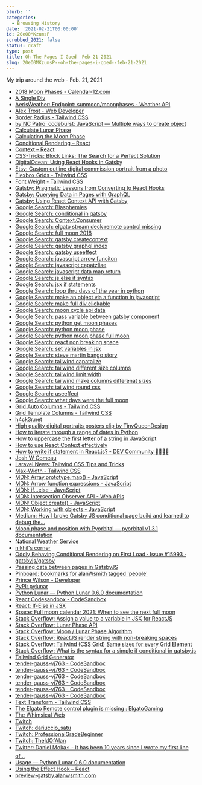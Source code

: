 ```yaml
---
blurb: ''
categories:
  - Browsing History
date: '2021-02-21T00:00:00'
id: 20eO0MKzumsP
scrubbed_2021: false
status: draft
type: post
title: Oh The Pages I Goed  Feb 21 2021
slug: 20eO0MKzumsP--oh-the-pages-i-goed--feb-21-2021
---
```


My trip around the web - Feb. 21, 2021

- [2018 Moon Phases - Calendar-12.com](https://www.calendar-12.com/moon_phases/2018)
- [A Single Div](https://a.singlediv.com/)
- [AerisWeather: Endpoint: sunmoon/moonphases - Weather API](https://www.aerisweather.com/support/docs/api/reference/endpoints/sunmoon-moonphases/)
- [Alex Trost - Web Developer](https://www.atrost.com/til)
- [Border Radius - Tailwind CSS](https://tailwindcss.com/docs/border-radius)
- [by NC Patro: codeburst: JavaScript — Multiple ways to create object](https://codeburst.io/various-ways-to-create-javascript-object-9563c6887a47)
- [Calculate Lunar Phase](https://gist.github.com/miklb/ed145757971096565723)
- [Calculating the Moon Phase](http://jivebay.com/calculating-the-moon-phase/)
- [Conditional Rendering – React](https://reactjs.org/docs/conditional-rendering.html)
- [Context – React](https://reactjs.org/docs/context.html)
- [CSS-Tricks: Block Links: The Search for a Perfect Solution](https://css-tricks.com/block-links-the-search-for-a-perfect-solution/#method-4-sprinkle-javascript-on-the-second-method)
- [DigitalOcean: Using React Hooks in Gatsby](https://www.digitalocean.com/community/tutorials/gatsbyjs-react-hooks-gatsby)
- [Etsy: Custom outline digital commission portrait from a photo](https://www.etsy.com/listing/629748195/custom-outline-digital-commission?ref=shop_home_active_3&frs=1)
- [Flexbox Grids - Tailwind CSS](https://www.tailwindcss.cn/components/flexbox-grids/)
- [Font Weight - Tailwind CSS](https://tailwindcss.com/docs/font-weight)
- [Gatsby: Pragmatic Lessons from Converting to React Hooks](https://www.gatsbyjs.com/blog/2019-02-07-pragmatic-lessons-from-converting-to-react-hooks/)
- [Gatsby: Querying Data in Pages with GraphQL](https://www.gatsbyjs.com/docs/how-to/querying-data/page-query/)
- [Gatsby: Using React Context API with Gatsby](https://www.gatsbyjs.com/blog/2019-01-31-using-react-context-api-with-gatsby/)
- [Google Search: Blasphemies](https://www.google.com/search?client=safari&rls=en&q=Blastphamies&ie=UTF-8&oe=UTF-8)
- [Google Search: conditional in gatsby](https://www.google.com/search?client=safari&rls=en&q=conditional+in+gatsby&ie=UTF-8&oe=UTF-8)
- [Google Search: Context.Consumer](https://www.google.com/search?client=safari&rls=en&q=Context.Consumer&ie=UTF-8&oe=UTF-8)
- [Google Search: elgato stream deck remote control missing](https://www.google.com/search?client=safari&rls=en&q=elgato+stream+deck+remote+control+missing&ie=UTF-8&oe=UTF-8)
- [Google Search: full moon 2018](https://www.google.com/search?client=safari&rls=en&q=full+moon+2018&ie=UTF-8&oe=UTF-8)
- [Google Search: gatsby createcontext](https://www.google.com/search?client=safari&rls=en&q=gatsby+createcontext&ie=UTF-8&oe=UTF-8)
- [Google Search: gatsby graphql index](https://www.google.com/search?client=safari&rls=en&q=gatsby+graphql+index&ie=UTF-8&oe=UTF-8)
- [Google Search: gatsby useeffect](https://www.google.com/search?client=safari&rls=en&q=gatsby+useeffect&ie=UTF-8&oe=UTF-8)
- [Google Search: javascript arrow funciton](https://www.google.com/search?client=safari&rls=en&q=javascript+arrow+funciton&ie=UTF-8&oe=UTF-8)
- [Google Search: javascript capatzliae](https://www.google.com/search?client=safari&rls=en&q=javascript+capatzliae&ie=UTF-8&oe=UTF-8)
- [Google Search: javascript data map return](https://www.google.com/search?client=safari&rls=en&q=javascript+data+map+return&ie=UTF-8&oe=UTF-8)
- [Google Search: js else if syntax](https://www.google.com/search?client=safari&rls=en&q=js+else+if+syntax&ie=UTF-8&oe=UTF-8)
- [Google Search: jsx if statements](https://www.google.com/search?client=safari&rls=en&q=jsx+if+statements&ie=UTF-8&oe=UTF-8)
- [Google Search: loop thru days of the year in python](https://www.google.com/search?client=safari&rls=en&q=loop+thru+days+of+the+year+in+python&ie=UTF-8&oe=UTF-8)
- [Google Search: make an object via a function in javascript](https://www.google.com/search?client=safari&rls=en&q=make+an+object+via+a+function+in+javascript&ie=UTF-8&oe=UTF-8)
- [Google Search: make full div clickable](https://www.google.com/search?client=safari&rls=en&q=make+full+div+clickable&ie=UTF-8&oe=UTF-8)
- [Google Search: moon cycle api data](https://www.google.com/search?client=safari&rls=en&q=moon+cycle+api+data&ie=UTF-8&oe=UTF-8)
- [Google Search: pass variable between gatsby component](https://www.google.com/search?client=safari&rls=en&q=pass+variable+between+gatsby+component&ie=UTF-8&oe=UTF-8)
- [Google Search: python get moon phases](https://www.google.com/search?client=safari&rls=en&q=python+get+moon+phases&ie=UTF-8&oe=UTF-8)
- [Google Search: python moon phase](https://www.google.com/search?client=safari&rls=en&q=python+moon+phase&ie=UTF-8&oe=UTF-8)
- [Google Search: python moon phase full moon](https://www.google.com/search?client=safari&rls=en&q=python+moon+phase+full+moon&ie=UTF-8&oe=UTF-8)
- [Google Search: react non breaking space](https://www.google.com/search?client=safari&rls=en&q=react+non+breaking+space&ie=UTF-8&oe=UTF-8)
- [Google Search: set variables in jsx](https://www.google.com/search?client=safari&rls=en&q=set+varilabes+in+jsz&ie=UTF-8&oe=UTF-8)
- [Google Search: steve martin bango story](https://www.google.com/search?client=safari&rls=en&q=steve+martin+bango+story&ie=UTF-8&oe=UTF-8)
- [Google Search: tailwind capatalize](https://www.google.com/search?client=safari&rls=en&q=tailwind+capatalize&ie=UTF-8&oe=UTF-8)
- [Google Search: tailwind different size columns](https://www.google.com/search?client=safari&rls=en&q=tailwind+different+size+columns&ie=UTF-8&oe=UTF-8)
- [Google Search: tailwind limit width](https://www.google.com/search?client=safari&rls=en&q=tailwind+limit+width&ie=UTF-8&oe=UTF-8)
- [Google Search: tailwind make columns differenat sizes](https://www.google.com/search?client=safari&rls=en&q=tailwind+make+columns+differenat+sizes&ie=UTF-8&oe=UTF-8)
- [Google Search: tailwind round css](https://www.google.com/search?newwindow=1&client=safari&rls=en&ei=MTQzYP6zMoWC5wKQjrHgDQ&q=tailwind+round+css&oq=tailwind+round+css&gs_lcp=Cgdnd3Mtd2l6EAMyBggAEBYQHjIGCAAQFhAeMgYIABAWEB46BwgAEEcQsAM6AggAOgQIABAKOggIABAIEA0QHlD-HFiZI2DnJWgBcAJ4AIABsAGIAaQEkgEDMy4ymAEAoAEBqgEHZ3dzLXdpesgBCMABAQ&sclient=gws-wiz&ved=0ahUKEwi-kLX51PzuAhUFwVkKHRBHDNwQ4dUDCAw&uact=5)
- [Google Search: useeffect](https://www.google.com/search?client=safari&rls=en&q=useeffect&ie=UTF-8&oe=UTF-8)
- [Google Search: what days were the full moon](https://www.google.com/search?client=safari&rls=en&q=what+days+were+the+full+moon&ie=UTF-8&oe=UTF-8)
- [Grid Auto Columns - Tailwind CSS](https://tailwindcss.com/docs/grid-auto-columns)
- [Grid Template Columns - Tailwind CSS](https://tailwindcss.com/docs/grid-template-columns)
- [h4ck3r.net](https://h4ck3r.net/)
- [High quality digital portraits posters clip by TinyQueenDesign](https://www.etsy.com/shop/TinyQueenDesign)
- [How to iterate through a range of dates in Python](https://www.kite.com/python/answers/how-to-iterate-through-a-range-of-dates-in-python)
- [How to uppercase the first letter of a string in JavaScript](https://flaviocopes.com/how-to-uppercase-first-letter-javascript/)
- [How to use React Context effectively](https://kentcdodds.com/blog/how-to-use-react-context-effectively)
- [How to write if statement in React.js? - DEV Community 👩‍💻👨‍💻](https://dev.to/duomly/how-to-write-if-statement-in-react-js-3j9e)
- [Josh W Comeau](https://www.joshwcomeau.com/)
- [Laravel News: Tailwind CSS Tips and Tricks](https://laravel-news.com/tailwind-css-tips-and-tricks)
- [Max-Width - Tailwind CSS](https://tailwindcss.com/docs/max-width)
- [MDN: Array.prototype.map() - JavaScript](https://developer.mozilla.org/en-US/docs/Web/JavaScript/Reference/Global_Objects/Array/map)
- [MDN: Arrow function expressions - JavaScript](https://developer.mozilla.org/en-US/docs/Web/JavaScript/Reference/Functions/Arrow_functions)
- [MDN: if...else - JavaScript](https://developer.mozilla.org/en-US/docs/Web/JavaScript/Reference/Statements/if...else)
- [MDN: Intersection Observer API - Web APIs](https://developer.mozilla.org/en-US/docs/Web/API/Intersection_Observer_API)
- [MDN: Object.create() - JavaScript](https://developer.mozilla.org/en-US/docs/Web/JavaScript/Reference/Global_Objects/Object/create)
- [MDN: Working with objects - JavaScript](https://developer.mozilla.org/en-US/docs/Web/JavaScript/Guide/Working_with_Objects)
- [Medium: How I broke Gatsby JS conditional page build and learned to debug the...](https://andreasheissenberger.medium.com/how-i-broke-gatsby-js-conditional-page-build-and-learned-to-debug-the-tool-chain-edfd4cfa3ae)
- [Moon phase and position with Pyorbital — pyorbital v1.3.1 documentation](https://pyorbital.readthedocs.io/en/feature-moon-phase/moon_calculations.html)
- [National Weather Service](https://www.weather.gov/)
- [nikhil's corner](https://niksethi.com/)
- [Oddly Behaving Conditional Rendering on First Load · Issue #15993 · gatsbyjs/gatsby](https://github.com/gatsbyjs/gatsby/issues/15993)
- [Passing data between pages in GatsbyJS](https://www.rodrigoplp.com/blog/passing-data-between-pages-in-gatsbyjs)
- [Pinboard: bookmarks for alanWsmith tagged 'people'](https://pinboard.in/u:alanWsmith/t:People/)
- [Prince Wilson - Developer](https://prince.dev/)
- [PyPI: pylunar](https://pypi.org/project/pylunar/)
- [Python Lunar — Python Lunar 0.6.0 documentation](https://pylunar.readthedocs.io/en/latest/)
- [React Codesandbox - CodeSandbox](https://codesandbox.io/s/react-codesandbox-je6cc?file=/src/count-context.js:0-1221)
- [React: If-Else in JSX](https://react-cn.github.io/react/tips/if-else-in-JSX.html)
- [Space: Full moon calendar 2021: When to see the next full moon](https://www.space.com/16830-full-moon-calendar.html)
- [Stack Overflow: Assign a value to a variable in JSX for ReactJS](https://stackoverflow.com/questions/46582771/assign-a-value-to-a-variable-in-jsx-for-reactjs)
- [Stack Overflow: Lunar Phase API](https://stackoverflow.com/questions/9318328/lunar-phase-api)
- [Stack Overflow: Moon / Lunar Phase Algorithm](https://stackoverflow.com/questions/2526815/moon-lunar-phase-algorithm)
- [Stack Overflow: ReactJS render string with non-breaking spaces](https://stackoverflow.com/questions/24432576/reactjs-render-string-with-non-breaking-spaces)
- [Stack Overflow: Tailwind (CSS Grid) Same sizes for every Grid Element](https://stackoverflow.com/questions/64949286/tailwind-css-grid-same-sizes-for-every-grid-element)
- [Stack Overflow: What is the syntax for a simple if conditional in gatsby.js](https://stackoverflow.com/questions/53508119/what-is-the-syntax-for-a-simple-if-conditional-in-gatsby-js)
- [Tailwind Grid Generator](https://tailwindgrids.com/#/)
- [tender-gauss-vj763 - CodeSandbox](https://codesandbox.io/s/tender-gauss-vj763?file=/src/pages/index.js)
- [tender-gauss-vj763 - CodeSandbox](https://codesandbox.io/s/tender-gauss-vj763?file=/src/components/new.js)
- [tender-gauss-vj763 - CodeSandbox](https://codesandbox.io/s/tender-gauss-vj763?file=/src/pages/index.js:115-208)
- [tender-gauss-vj763 - CodeSandbox](https://codesandbox.io/s/tender-gauss-vj763?file=/src/components/layout.js:0-1200)
- [tender-gauss-vj763 - CodeSandbox](https://codesandbox.io/s/tender-gauss-vj763?file=/src/components/new.js:133-172)
- [tender-gauss-vj763 - CodeSandbox](https://codesandbox.io/s/tender-gauss-vj763?file=/src/components/new.js:12-28)
- [Text Transform - Tailwind CSS](https://tailwindcss.com/docs/text-transform)
- [The Elgato Remote control plugin is missing : ElgatoGaming](https://www.reddit.com/r/ElgatoGaming/comments/bdyt72/the_elgato_remote_control_plugin_is_missing/)
- [The Whimsical Web](https://whimsical.club/)
- [Twitch](https://clips.twitch.tv/create)
- [Twitch: dariuccio_satu](https://www.twitch.tv/dariuccio_satu)
- [Twitch: ProfessionalGradeBeginner](https://www.twitch.tv/professionalgradebeginner)
- [Twitch: TheIdOfAlan](https://www.twitch.tv/videos/921982630)
- [Twitter: Daniel Moka⚡ - It has been 10 years since I wrote my first line of...](https://twitter.com/dmokafa/status/1363458793661755397)
- [Usage — Python Lunar 0.6.0 documentation](https://pylunar.readthedocs.io/en/latest/usage.html)
- [Using the Effect Hook – React](https://reactjs.org/docs/hooks-effect.html)
- [‎preview-gatsby.alanwsmith.com](http://preview-gatsby.alanwsmith.com/)
